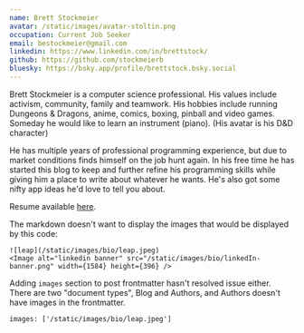 ```yaml
---
name: Brett Stockmeier
avatar: /static/images/avatar-stoltin.png
occupation: Current Job Seeker
email: bestockmeier@gmail.com
linkedin: https://www.linkedin.com/in/brettstock/
github: https://github.com/stockmeierb
bluesky: https://bsky.app/profile/brettstock.bsky.social
---
```


Brett Stockmeier is a computer science professional. His values include activism, community, family and teamwork. His hobbies include running Dungeons & Dragons, anime, comics, boxing, pinball and video games. Someday he would like to learn an instrument (piano). (His avatar is his D&D character)

He has multiple years of professional programming experience, but due to market conditions finds himself on the job hunt again. In his free time he has started this blog to keep and further refine his programming skills while giving him a place to write about whatever he wants. He's also got some nifty app ideas he'd love to tell you about.

Resume available [here](https://drive.google.com/file/d/1brIlULOvAhumdHBNT00aWQisqnPUf3nM/view?usp=share_link).

The markdown doesn't want to display the images that would be displayed by this code:

```
![leap](/static/images/bio/leap.jpeg)
<Image alt="linkedin banner" src="/static/images/bio/linkedIn-banner.png" width={1584} height={396} />
```

Adding `images` section to post frontmatter hasn't resolved issue either. There are two "document types", Blog and Authors, and Authors doesn't have images in the frontmatter.

```
images: ['/static/images/bio/leap.jpeg']
```